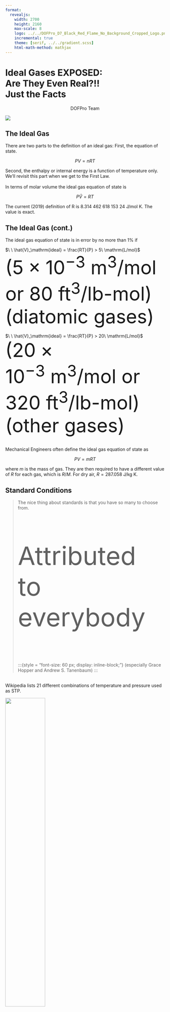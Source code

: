 ```yaml
---
format:
  revealjs:
    width: 2700
    height: 2160
    max-scale: 8
    logo: ../../DOFPro_D7_Black_Red_Flame_No_Background_Cropped_Logo.png
    incremental: true
    theme: [serif, ../../gradient.scss]
    html-math-method: mathjax
---
```


# Ideal Gases EXPOSED:<br/>Are They Even Real?!!</br>Just the Facts{.bigbold75}

::: {style="text-align: center;"}
DOFPro Team
:::

![](../../DOFPro_D7_Black_Red_Flame_No_Background_Cropped.png){.absolute left="22%" top="-65%"}

## The Ideal Gas

There are two parts to the definition of an ideal gas:
First, the equation of state.

$$PV = nRT$$

Second, the enthalpy or internal energy is a function of temperature
only. We’ll revisit this part when we get to the First Law.
<br/><br/>
In terms of molar volume the ideal gas equation of state is

$$P\hat{V} = R T$$

The current (2019) definition of R is $8.314\ 462\ 618\ 153\ 24\ \mathrm{J/mol\ K}$. The
value is exact.

## The Ideal Gas (cont.)

The ideal gas equation of state is in error by no more than 1% if

$\ \ \hat{V}_\mathrm{ideal} = \frac{RT}{P} > 5\ \mathrm{L/mol}$ <div style="font-size: 60px; display: inline-block;">($5 \times 10^{−3}\ \mathrm{m^3/mol}$ or $80\ \mathrm{ft^3}/\text{lb-mol}$) (diatomic gases)</div>
<br/><br/>
$\ \ \hat{V}_\mathrm{ideal} = \frac{RT}{P} > 20\ \mathrm{L/mol}$ <div style="font-size: 60px; display: inline-block;">($20 \times 10^{−3}\ \mathrm{m^3/mol}$ or $320\ \mathrm{ft^3}/\text{lb-mol}$) (other gases) </div>
<br/>
Mechanical Engineers often define the ideal gas equation of state as

$$P V = m R T$$

where $m$ is the mass of gas. They are then required to have a different
value of $R$ for each gas, which is $R/M$. For dry air, $R = 287.058\ \mathrm{J/kg\ K}$.

## Standard Conditions

>The nice thing about standards is that you have so many to choose
from.
>
:::{style="font-size: 80px; display: inline-block;"}
Attributed to everybody
:::
:::{style = "font-size: 60 px; display: inline-block;"}
(especially Grace Hopper and Andrew S. Tanenbaum)
:::

<br/>
Wikipedia lists 21 different combinations of temperature and
pressure used as STP.

![](RefTempsIG.png){.absolute top="50%" left="50%" width="50%"}
![](RefPressIG.png){.absolute top="50%" left="0%" width="50%"}

## Standard Conditions (cont.)

The molar volume calculated at the standard temperature and pressure is the standard molar volume,

$$\hat{V}_\mathrm{S} = \frac{R T_\mathrm{S}}{P_\mathrm{S}}.$$

For the common case of $T_\mathrm{S} = 0\ ^\circ \mathrm{C}$ and $P_\mathrm{S} = 101.325\ \mathrm{kPa}$:

:::{style="font-size: 90px;"}
$$\hat{V}_\mathrm{S} = 22.414\ \mathrm{\frac{m^3(STP)}{kmol}} = 22.414\ \mathrm{\frac{L(STP)}{mol}} = 359.04\ \frac{\mathrm{m^3(STP)}}{\text{lb-mol}}$$
:::

## Standard Conditions (cont.)

For historical reasons, the molar flow of a gas is often measured in *standard cubic meters* (SCM) per time or *standard cubic feet* (SCF) per time.

For the common case of $T_\mathrm{S} = 0\ ^\circ \mathrm{C}$ and $P_\mathrm{S} = 101.325\ \mathrm{kPa}$:

$$\center{1\ \mathrm{SCM} = 44.615\ \mathrm{mol} = 0.04462\ \mathrm{kmol}}$$

$$\center{1\ \mathrm{SCF} = 2.785 \times 10^{−3}\ \text{lb-mol}}$$

You can always determine the true volumetric flow rate with either the ideal gas law or by using ratios of absolute temperatures and pressures.

## Example

:::{style="font-size: 90px;"}
For a flow rate of $3.95 \times 10^5\ \mathrm{SCFH}$ at $285\ ^\circ \mathrm{F}$ and $1.300\ \mathrm{atm}$,

 a. Calculate the molar flow rate in $\mathrm{kmol/min}$ and $\text{lb-mol/h}$.
 b. Calculate the true volumetric flow rate in $\mathrm{m^3/s}$.


:::{.absolute top=30% left=3%}
$$
\dot{n} = \frac{3.95 \times 10^5\ \mathrm{SCFH}}{\left(359.04\frac{\mathrm{ft^3(STP)}}{\text{lb-mol}}\right)} = 1100\ \frac{\text{lb-mol}}{\mathrm{h}} = 8.32\ \frac{\mathrm{kmol}}{\mathrm{min}}
$$
:::

:::{.absolute top=52% left=3%}
$$
\dot{V} = \frac{\dot{n}RT}{P} = \frac{8317 \boldsymbol{\cdot} 8.3145 \boldsymbol{\cdot} 413.71}{131722 \boldsymbol{\cdot} 60} = 3.62\ \frac{\mathrm{m^3}}{\mathrm{s}}
$$
:::
:::
:::{.absolute top=70% left=0% style="font-size: 80px;"}
or
$$
\dot{V} = \dot{V}_\mathrm{S}\ \frac{T}{T_\mathrm{S}}\ \frac{P_\mathrm{S}}{P} = 3.95 \times 10^5 \boldsymbol{\cdot} \frac{744.67}{491.67} \boldsymbol{\cdot} \frac{1.00}{1.30} = 460 \times 10^5\ \mathrm{\frac{ft^3}{h}} = 3.62\ \frac{\mathrm{m^3}}{\mathrm{s}}
$$
:::


## Dalton’s and Amagat’s Laws
For an ideal gas mixture, the partial pressure of pure component $\mathrm{A}$ is defined as

$$
p_\mathrm{A} = \frac{n_\mathrm{A} RT}{V} = \frac{n_\mathrm{A} RT}{V} \boldsymbol{\cdot} \frac{PV}{nRT} = \left(\frac{n_\mathrm{A}}{n}\right)P =y_\mathrm{A}P
$$

For an ideal gas mixture, the pure-component volume of pure component $\mathrm{A}$ is defined as

$$
v_\mathrm{A} = \frac{n_\mathrm{A} RT}{P} = \frac{n_\mathrm{A} RT}{P} \boldsymbol{\cdot} \frac{PV}{nRT} = \left(\frac{n_\mathrm{A}}{n}\right)V =y_\mathrm{A}V
$$


Summing over all of the species, $\sum p_i = P$, $\sum v_i = V$

which are known as Dalton’s law and Amagat’s law respectively.

## Some Handy Relationships
Molar concentration of an ideal gas

$$C_\mathrm{A} = \frac{n_\mathrm{A}}{V} = \frac{p_\mathrm{A}}{RT}$$

Molar density of an ideal gas

$$\rho = \frac{n}{V} = \frac{P}{RT}$$

Mass density of an ideal gas

$$\rho = \frac{nM}{V} = \frac{PM}{RT}$$

## The Takeaways

:::{style="font-size: 90px;"}
 1. There are two parts to the ideal gas law: The equation of state, $PV = nRT$, and the internal energy is only a function of temperature..
 2. The ideal gas law is in error by no more than 1% if the ideal molar volume is greater than 5 L/mol for diatomic gases or greater than 20 L/mol for other gases.
 3. We are using an STP of $0\ ^\circ\mathrm{C}$ and $101.325\ \mathrm{kPa}$.
 4. Molar flow rates are often given in SCM or SCF per time.
 5. The partial pressure of a species in an ideal gas is the mole fraction times the total pressure.
 6. The pure-component volume of a species in an ideal gas is the mole fraction times the total volume.


#

::: {.centered}
 </br></br></br></br></br>**Thanks for watching!** </br> The *Full Story* companion video is in the link in the upper left. The next video in the series, is in the upper right. To learn more about Chemical and Thermal Processes, visit the website linked in the description.
:::

![](../../DOFPro_D7_Black_Red_Flame_No_Background_Cropped.png){.absolute left="20%" top="100%"}